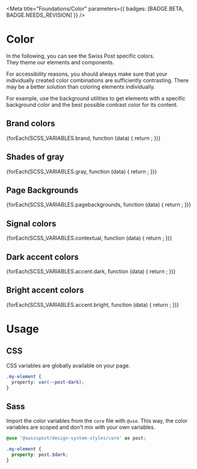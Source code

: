 
<Meta title="Foundations/Color" parameters={{ badges: [BADGE.BETA, BADGE.NEEDS_REVISION] }} />

# Color

In the following, you can see the Swiss Post specific colors.<br/>
They theme our elements and components.

<div className="alert alert-info alert-md mt-regular">
  For accessibility reasons, you should always make sure that your individually created color combinations are sufficiently contrasting. There may be a better solution than coloring elements individually.

For example, use the <LinkTo kind="utilities-background" story="docs">background utilities</LinkTo> to get elements with a specific background color and the best possible contrast color for its content.

</div>

## Brand colors

<section className="color-swatch__section">
  {forEach(SCSS_VARIABLES.brand, function (data) {
    return <ColorSwatch key={data.key} name={data.key} color={data.value} />;
  })}
</section>

## Shades of gray

<section className="color-swatch__section">
  {forEach(SCSS_VARIABLES.gray, function (data) {
    return <ColorSwatch key={data.key} name={data.key} color={data.value} />;
  })}
</section>

## Page Backgrounds

<section className="color-swatch__section">
  {forEach(SCSS_VARIABLES.pagebackgrounds, function (data) {
    return <ColorSwatch key={data.key} name={data.key} color={data.value} noCSS />;
  })}
</section>

## Signal colors

<section className="color-swatch__section">
  {forEach(SCSS_VARIABLES.contextual, function (data) {
    return <ColorSwatch key={data.key} name={data.key} color={data.value} />;
  })}
</section>

## Dark accent colors

<section className="color-swatch__section">
  {forEach(SCSS_VARIABLES.accent.dark, function (data) {
    return <ColorSwatch key={data.key} name={data.key} color={data.value} />;
  })}
</section>

## Bright accent colors

<section className="color-swatch__section">
  {forEach(SCSS_VARIABLES.accent.bright, function (data) {
    return <ColorSwatch key={data.key} name={data.key} color={data.value} />;
  })}
</section>

# Usage

## CSS

CSS variables are globally available on your page.

```css dark
.my-element {
  property: var(--post-dark);
}
```

## Sass

Import the color variables from the `core` file with `@use`. This way, the color variables are scoped and don't mix with your own variables.

```scss dark
@use '@swisspost/design-system-styles/core' as post;

.my-element {
  property: post.$dark;
}
```

